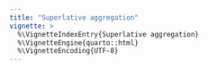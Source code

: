 ```yaml
---
title: "Superlative aggregation"
vignette: >
  %\VignetteIndexEntry{Superlative aggregation}
  %\VignetteEngine{quarto::html}
  %\VignetteEncoding{UTF-8}
---
```

